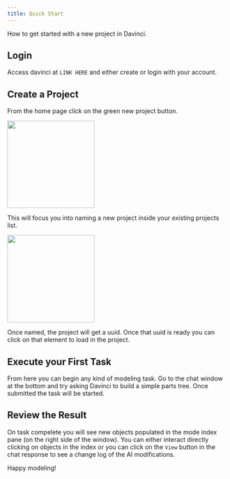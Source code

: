 ```yaml
---
title: Quick Start
---
```

How to get started with a new project in Davinci.

## Login
Access davinci at `LINK HERE` and either create or login with your account.

## Create a Project
From the home page click on the green new project button.

<img height="200" noZoom src="/images/home_start_click.jpg" /> 

 This will focus you into naming a new project inside your existing projects list. 
 
<img height="200" src="/images/viewcaptures/home/home_project_def.jpg" /> 

 Once named, the project will get a uuid. Once that uuid is ready you can click on that element to load in the project. 



## Execute your First Task
From here you can begin any kind of modeling task. Go to the chat window at the bottom and try asking Davinci to build a simple parts tree. Once submitted the task will be started.

## Review the Result 
On task compelete you will see new objects populated in the mode index pane (on the right side of the window). You can either interact directly clicking on objects in the index or you can click on the `View` button in the chat response to see a change log of the AI modifications. 

Happy modeling!
